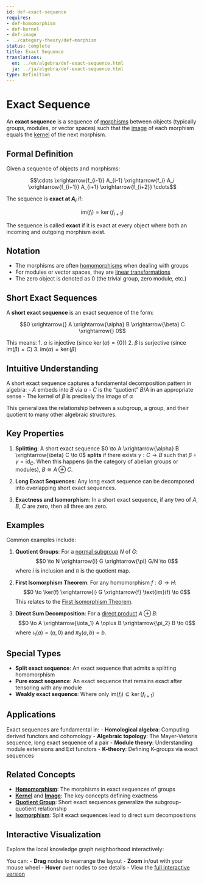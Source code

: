 ```yaml
---
id: def-exact-sequence
requires:
- def-homomorphism
- def-kernel
- def-image
- ../category-theory/def-morphism
status: complete
title: Exact Sequence
translations:
  en: ../en/algebra/def-exact-sequence.html
  ja: ../ja/algebra/def-exact-sequence.html
type: Definition
---
```


# Exact Sequence {#def-exact-sequence}

An **exact sequence** is a sequence of [morphisms](../category-theory/def-morphism.qmd) between objects (typically groups, modules, or vector spaces) such that the [image](def-image.qmd) of each morphism equals the [kernel](def-kernel.qmd) of the next morphism.

## Formal Definition

Given a sequence of objects and morphisms:

$$\cdots \xrightarrow{f_{i-1}} A_{i-1} \xrightarrow{f_i} A_i \xrightarrow{f_{i+1}} A_{i+1} \xrightarrow{f_{i+2}} \cdots$$

The sequence is **exact at $A_i$** if:

$$\text{im}(f_i) = \ker(f_{i+1})$$

The sequence is called **exact** if it is exact at every object where both an incoming and outgoing morphism exist.

## Notation

- The morphisms are often [homomorphisms](def-homomorphism.qmd) when dealing with groups
- For modules or vector spaces, they are [linear transformations](def-linear-transformation.qmd)
- The zero object is denoted as $0$ (the trivial group, zero module, etc.)

## Short Exact Sequences

A **short exact sequence** is an exact sequence of the form:

$$0 \xrightarrow{} A \xrightarrow{\alpha} B \xrightarrow{\beta} C \xrightarrow{} 0$$

This means:
1. $\alpha$ is injective (since $\ker(\alpha) = \{0\}$)
2. $\beta$ is surjective (since $\text{im}(\beta) = C$)
3. $\text{im}(\alpha) = \ker(\beta)$

## Intuitive Understanding

A short exact sequence captures a fundamental decomposition pattern in algebra:
- $A$ embeds into $B$ via $\alpha$
- $C$ is the "quotient" $B/A$ in an appropriate sense
- The kernel of $\beta$ is precisely the image of $\alpha$

This generalizes the relationship between a subgroup, a group, and their quotient to many other algebraic structures.

## Key Properties

1. **Splitting**: A short exact sequence $0 \to A \xrightarrow{\alpha} B \xrightarrow{\beta} C \to 0$ **splits** if there exists $\gamma: C \to B$ such that $\beta \circ \gamma = \text{id}_C$. When this happens (in the category of abelian groups or modules), $B \cong A \oplus C$.

2. **Long Exact Sequences**: Any long exact sequence can be decomposed into overlapping short exact sequences.

3. **Exactness and Isomorphism**: In a short exact sequence, if any two of $A$, $B$, $C$ are zero, then all three are zero.

## Examples

Common examples include:

1. **Quotient Groups**: For a [normal subgroup](def-normal-subgroup.qmd) $N$ of $G$:
   $$0 \to N \xrightarrow{i} G \xrightarrow{\pi} G/N \to 0$$
   where $i$ is inclusion and $\pi$ is the quotient map.

2. **First Isomorphism Theorem**: For any homomorphism $f: G \to H$:
   $$0 \to \ker(f) \xrightarrow{i} G \xrightarrow{f} \text{im}(f) \to 0$$
   This relates to the [First Isomorphism Theorem](thm-first-isomorphism.qmd).

3. **Direct Sum Decomposition**: For a [direct product](def-direct-product.qmd) $A \oplus B$:
   $$0 \to A \xrightarrow{\iota_1} A \oplus B \xrightarrow{\pi_2} B \to 0$$
   where $\iota_1(a) = (a,0)$ and $\pi_2(a,b) = b$.

## Special Types

- **Split exact sequence**: An exact sequence that admits a splitting homomorphism
- **Pure exact sequence**: An exact sequence that remains exact after tensoring with any module
- **Weakly exact sequence**: Where only $\text{im}(f_i) \subseteq \ker(f_{i+1})$

## Applications

Exact sequences are fundamental in:
- **Homological algebra**: Computing derived functors and cohomology
- **Algebraic topology**: The Mayer-Vietoris sequence, long exact sequence of a pair
- **Module theory**: Understanding module extensions and Ext functors
- **K-theory**: Defining K-groups via exact sequences

## Related Concepts

- **[Homomorphism](def-homomorphism.qmd)**: The morphisms in exact sequences of groups
- **[Kernel](def-kernel.qmd)** and **[Image](def-image.qmd)**: The key concepts defining exactness
- **[Quotient Group](def-quotient-group.qmd)**: Short exact sequences generalize the subgroup-quotient relationship
- **[Isomorphism](def-isomorphism.qmd)**: Split exact sequences lead to direct sum decompositions

## Interactive Visualization

Explore the local knowledge graph neighborhood interactively:

::: {.graph-viz data-id="def-exact-sequence" data-width="700" data-height="500"}
:::

You can:
- **Drag** nodes to rearrange the layout
- **Zoom** in/out with your mouse wheel
- **Hover** over nodes to see details
- View the [full interactive version](../../output/interactive/en/def-exact-sequence.html){target="_blank"}
